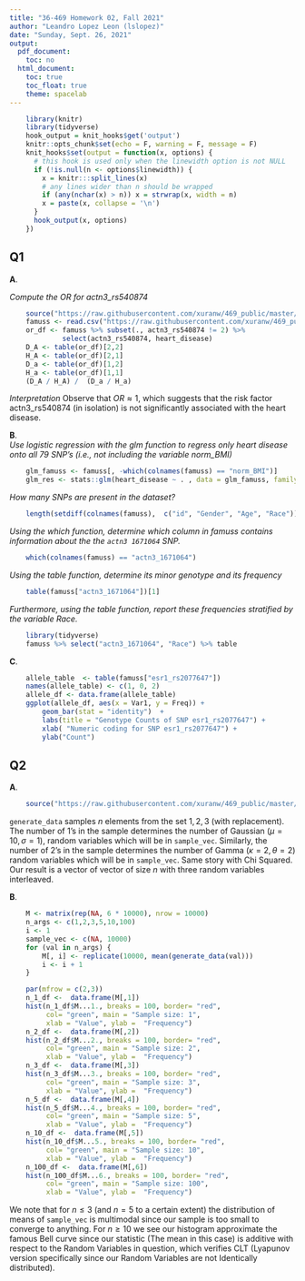 ```yaml
---
title: "36-469 Homework 02, Fall 2021"
author: "Leandro Lopez Leon (lslopez)"
date: "Sunday, Sept. 26, 2021" 
output:
  pdf_document:
    toc: no
  html_document:
    toc: true
    toc_float: true
    theme: spacelab
---
```


```r
    library(knitr)
    library(tidyverse)
    hook_output = knit_hooks$get('output')
    knitr::opts_chunk$set(echo = F, warning = F, message = F)
    knit_hooks$set(output = function(x, options) {
      # this hook is used only when the linewidth option is not NULL
      if (!is.null(n <- options$linewidth)) {
        x = knitr:::split_lines(x)
        # any lines wider than n should be wrapped
        if (any(nchar(x) > n)) x = strwrap(x, width = n)
        x = paste(x, collapse = '\n')
      }
      hook_output(x, options)
    })
```

## Q1
**A**.  

*Compute the OR for actn3_rs540874*
```r
    source("https://raw.githubusercontent.com/xuranw/469_public/master/hw2/hw2_functions.R")
    famuss <- read.csv("https://raw.githubusercontent.com/xuranw/469_public/master/hw2/synthetic_famuss.csv")
    or_df <- famuss %>% subset(., actn3_rs540874 != 2) %>%
             select(actn3_rs540874, heart_disease)
    D_A <- table(or_df)[2,2]
    H_A <- table(or_df)[2,1]
    D_a <- table(or_df)[1,2]
    H_a <- table(or_df)[1,1]
    (D_A / H_A) /  (D_a / H_a)
```
*Interpretation*
Observe that $OR \approx 1$, which suggests that the risk factor actn3_rs540874 (in isolation) is not significantly associated with the heart disease. 

**B**.  
*Use logistic regression with the glm function to regress only
heart disease onto all 79 SNP’s (i.e., not including the variable norm_BMI)*
```r
    glm_famuss <- famuss[, -which(colnames(famuss) == "norm_BMI")] 
    glm_res <- stats::glm(heart_disease ~ . , data = glm_famuss, family = stats::binomial)
```

_How many SNPs are present in the dataset?_  
```r
    length(setdiff(colnames(famuss),  c("id", "Gender", "Age", "Race")))
```
_Using the which function, determine which column in famuss contains information about the the `actn3 1671064` SNP._ 
```r
    which(colnames(famuss) == "actn3_1671064")
```
_Using the table function, determine its minor genotype and its frequency_

```r
    table(famuss["actn3_1671064"])[1]
```
_Furthermore, using the table function, report these frequencies stratified by the variable Race._  
```r
    library(tidyverse)
    famuss %>% select("actn3_1671064", "Race") %>% table
```

**C**.  
```r
    allele_table  <- table(famuss["esr1_rs2077647"])
    names(allele_table) <- c(1, 0, 2)
    allele_df <- data.frame(allele_table)
    ggplot(allele_df, aes(x = Var1, y = Freq)) + 
        geom_bar(stat = "identity")  + 
        labs(title = "Genotype Counts of SNP esr1_rs2077647") +
        xlab( "Numeric coding for SNP esr1_rs2077647") +
        ylab("Count")
```  

## Q2
**A**.  
```r
    source("https://raw.githubusercontent.com/xuranw/469_public/master/hw1/clt.R")
```
`generate_data` samples $n$ elements from the set ${1,2,3}$ (with replacement). The number of $1$'s in the sample 
determines the number of Gaussian ($\mu = 10, \sigma = 1$), random variables which will be in `sample_vec`.
Similarly, the number of $2$'s in the sample determines the number of Gamma ($\kappa = 2, \theta = 2$) 
random variables which will be in `sample_vec`. Same story with Chi Squared. Our result is a vector of vector of size 
$n$ with three random variables interleaved. 


**B**.  

```r
    M <- matrix(rep(NA, 6 * 10000), nrow = 10000)
    n_args <- c(1,2,3,5,10,100)
    i <- 1
    sample_vec <- c(NA, 10000)
    for (val in n_args) {
        M[, i] <- replicate(10000, mean(generate_data(val)))
        i <- i + 1
    }
```
```r
    par(mfrow = c(2,3))
    n_1_df <-  data.frame(M[,1])
    hist(n_1_df$M...1., breaks = 100, border= "red",
         col= "green", main = "Sample size: 1",
         xlab = "Value", ylab =  "Frequency")
    n_2_df <-  data.frame(M[,2])
    hist(n_2_df$M...2., breaks = 100, border= "red",
         col= "green", main = "Sample size: 2",
         xlab = "Value", ylab =  "Frequency")
    n_3_df <-  data.frame(M[,3])
    hist(n_3_df$M...3., breaks = 100, border= "red",
         col= "green", main = "Sample size: 3",
         xlab = "Value", ylab =  "Frequency")
    n_5_df <-  data.frame(M[,4])
    hist(n_5_df$M...4., breaks = 100, border= "red",
         col= "green", main = "Sample size: 5",
         xlab = "Value", ylab =  "Frequency")
    n_10_df <-  data.frame(M[,5])
    hist(n_10_df$M...5., breaks = 100, border= "red",
         col= "green", main = "Sample size: 10",
         xlab = "Value", ylab =  "Frequency")
    n_100_df <-  data.frame(M[,6])
    hist(n_100_df$M...6., breaks = 100, border= "red",
         col= "green", main = "Sample size: 100",
         xlab = "Value", ylab =  "Frequency")
```

We note that for $n \leq 3$ (and $n = 5$ to a certain extent) the distribution of means of `sample_vec` 
is multimodal since our sample is too small to converge to anything. For $n \ge 10$ we see our histogram approximate 
the famous Bell curve since our statistic (The mean in this case) is additive with respect to the Random Variables in 
question, which verifies CLT (Lyapunov version specifically since our Random Variables are not Identically distributed).
